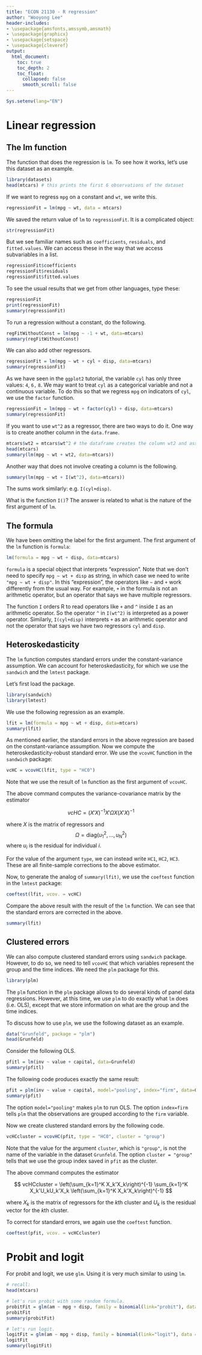 ```yaml
---
title: "ECON 21130 - R regression"
author: "Wooyong Lee"
header-includes:
- \usepackage{amsfonts,amssymb,amsmath}
- \usepackage{graphicx}
- \usepackage{setspace}
- \usepackage{cleveref}
output:
  html_document:
    toc: true
    toc_depth: 2
    toc_float:
      collapsed: false
      smooth_scroll: false
---
```


\newcommand{\beq}{\begin{equation}}
\newcommand{\eeq}{\end{equation}}
\newcommand{\beqr}{\begin{eqnarray}}
\newcommand{\eeqr}{\end{eqnarray}}
\newcommand{\nn}{\nonumber\\}

\newcommand{\var}{\textrm{Var}}
\newcommand{\cov}{\textrm{Cov}}
\newcommand{\corr}{\textrm{Corr}}
\newcommand{\E}{\mathbb{E}}
\newcommand{\pp}{\mathbb{P}}
\newcommand{\veps}{\varepsilon}
\newcommand{\diag}{\textrm{diag}}

\newcommand{\by}{\bar Y}
\newcommand{\bx}{\bar X}
\newcommand{\beps}{\bar\varepsilon}
\newcommand{\pt}{\partial}

\newcommand{\tb}{\textbf}
\newcommand{\ti}{\textit}
\newcommand{\mb}{\mathbb}
\newcommand{\mc}{\mathcal}
\newcommand{\st}{\qquad\text{subject to}\qquad}
\newcommand{\ra}{\quad\Rightarrow\quad}

\newcommand{\bsni}{\bigskip\noindent}

```r
Sys.setenv(lang="EN")
```


# Linear regression

## The lm function

The function that does the regression is `lm`. To see how it works, let's use this dataset as an example.

```r
library(datasets)
head(mtcars) # this prints the first 6 observations of the dataset
```

If we want to regress `mpg` on a constant and `wt`, we write this.

```r
regressionFit = lm(mpg ~ wt, data = mtcars)
```

We saved the return value of `lm` to `regressionFit`. It is a complicated object:

```r
str(regressionFit)
```

But we see familiar names such as `coefficients`, `residuals`, and `fitted.values`. We can access these in the way that we access subvariables in a list.

```r
regressionFit$coefficients
regressionFit$residuals
regressionFit$fitted.values
```



To see the usual results that we get from other languages, type these:

```r
regressionFit
print(regressionFit)
summary(regressionFit)
```

To run a regression without a constant, do the following.

```r
regFitWithoutConst = lm(mpg ~ -1 + wt, data=mtcars)
summary(regFitWithoutConst)
```

We can also add other regressors.

```r
regressionFit = lm(mpg ~ wt + cyl + disp, data=mtcars)
summary(regressionFit)
```

As we have seen in the `ggplot2` tutorial, the variable `cyl` has only three values: `4`, `6,` `8`. We may want to treat `cyl` as a categorical variable and not a continuous variable. To do this so that we regress `mpg` on indicators of `cyl`, we use the `factor` function.

```r
regressionFit = lm(mpg ~ wt + factor(cyl) + disp, data=mtcars)
summary(regressionFit)
```

If you want to use `wt^2` as a regressor, there are two ways to do it. One way is to create another column in the `data.frame`.

```r
mtcars$wt2 = mtcars$wt^2 # the dataframe creates the column wt2 and assign the values.
head(mtcars)
summary(lm(mpg ~ wt + wt2, data=mtcars))
```

Another way that does not involve creating a column is the following.

```r
summary(lm(mpg ~ wt + I(wt^2), data=mtcars))
```

The sums work similarly: e.g. `I(cyl+disp)`.

What is the function `I()`? The answer is related to what is the nature of the first argument of `lm`.

## The formula

We have been omitting the label for the first argument. The first argument of the `lm` function is `formula`:

```r
lm(formula = mpg ~ wt + disp, data=mtcars)
```

`formula` is a special object that interprets "expression". Note that we don't need to specify `mpg ~ wt + disp` as string, in which case we need to write `"mpg ~ wt + disp"`. In this "expression", the operators like `~` and `+` work differently from the usual way. For example, `+` in the formula is not an arithmetic operator, but an operator that says we have multiple regressors.

The function `I` orders R to read operators like `+` and `^` inside `I` as an arithmetic operator. So the operator `^` in `I(wt^2)` is interpreted as a power operator. Similarly, `I(cyl+disp)` interprets `+` as an arithmetic operator and not the operator that says we have two regressors `cyl` and `disp`.

## Heteroskedasticity

The `lm` function computes standard errors under the constant-variance assumption. We can account for heteroskedasticity, for which we use the `sandwich` and the `lmtest` package. 

Let's first load the package.

```r
library(sandwich)
library(lmtest)
```

We use the following regression as an example.

```r
lfit = lm(formula = mpg ~ wt + disp, data=mtcars)
summary(lfit)
```

As mentioned earlier, the standard errors in the above regression are based on the constant-variance assumption. Now we compute the heteroskedasticity-robust standard error. We use the `vcovHC` function in the `sandwich` package:

```r
vcHC = vcovHC(lfit, type = "HC0")
```

Note that we use the result of `lm` function as the first argument of `vcovHC`. 

The above command computes the variance-covariance matrix by the estimator

$$
  vcHC = (X'X)^{-1}X'\Omega X(X'X)^{-1}
$$

where $X$ is the matrix of regressors and 
$$
  \Omega = \text{diag}(u_1^2, \ldots, u_N^2)
$$
where $u_i$ is the residual for individual $i$.

For the value of the argument `type`, we can instead write `HC1`, `HC2`, `HC3`. These are all finite-sample corrections to the above estimator.

Now, to generate the analog of `summary(lfit)`, we use the `coeftest` function in the `lmtest` package:

```r
coeftest(lfit, vcov. = vcHC)
```

Compare the above result with the result of the `lm` function. We can see that the standard errors are corrected in the above. 

```r
summary(lfit)
```

## Clustered errors

We can also compute clustered standard errors using `sandwich` package. However, to do so, we need to tell `vcovHC` that which variables represent the group and the time indices. We need the `plm` package for this.

```r
library(plm)
```

The `plm` function in the `plm` package allows to do several kinds of panel data regressions. However, at this time, we use `plm` to do exactly what `lm` does (i.e. OLS), except that we store information on what are the group and the time indices. 

To discuss how to use `plm`, we use the following dataset as an example.
```r
data("Grunfeld", package = "plm")
head(Grunfeld)
```

Consider the following OLS.

```r
pfitl = lm(inv ~ value + capital, data=Grunfeld)
summary(pfitl)
```

The following code produces exactly the same result:

```r
pfit = plm(inv ~ value + capital, model="pooling", index="firm", data=Grunfeld)
summary(pfit)
```

The option `model="pooling"` makes `plm` to run OLS. The option `index=firm` tells `plm` that the observations are grouped according to the `firm` variable.

Now we create clustered standard errors by the following code.

```r
vcHCcluster = vcovHC(pfit, type = "HC0", cluster = "group")
```

Note that the value for the argument `cluster`, which is `"group"`, is not the name of the variable in the dataset `Grunfeld`. The option `cluster = "group"` tells that we use the group index saved in `pfit` as the cluster.

The above command computes the estimator

$$
  vcHCcluster = \left(\sum_{k=1}^K X_k'X_k\right)^{-1} \sum_{k=1}^K X_k'U_kU_k'X_k \left(\sum_{k=1}^K X_k'X_k\right)^{-1}
$$

where $X_k$ is the matrix of regressors for the $k$th cluster and $U_k$ is the residual vector for the $k$th cluster.

To correct for standard errors, we again use the `coeftest` function.

```r
coeftest(pfit, vcov. = vcHCcluster)
```

# Probit and logit

For probit and logit, we use `glm`. Using it is very much similar to using `lm`.

```r
# recall:
head(mtcars)

# let's run probit with some random formula. 
probitFit = glm(am ~ mpg + disp, family = binomial(link="probit"), data = mtcars)
probitFit
summary(probitFit)

# let's run logit.
logitFit = glm(am ~ mpg + disp, family = binomial(link="logit"), data = mtcars)
logitFit
summary(logitFit)

```









